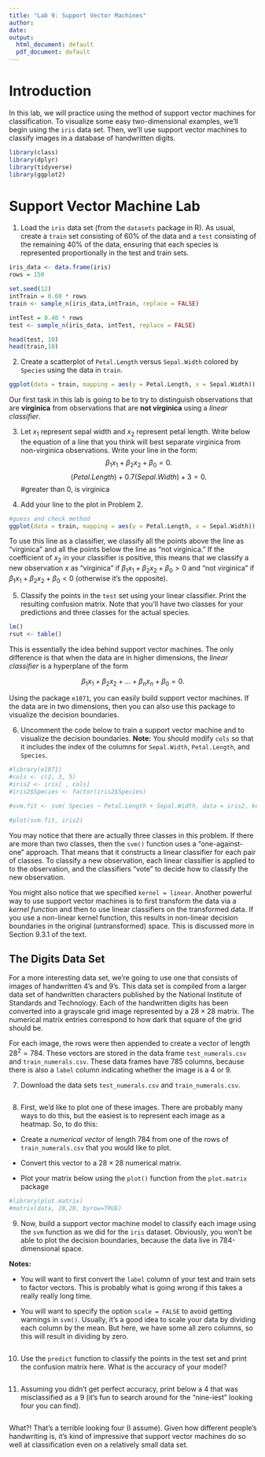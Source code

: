 ```yaml
---
title: "Lab 9: Support Vector Machines"
author: 
date: 
output:
  html_document: default
  pdf_document: default
---
```



# Introduction

In this lab, we will practice using the method of support vector machines for classification. To visualize some easy two-dimensional examples, we'll begin using the `iris` data set. Then, we'll use support vector machines to classify images in a database of handwritten digits.

```r
library(class)
library(dplyr)
library(tidyverse)
library(ggplot2)
```

# Support Vector Machine Lab

1) Load the `iris` data set (from the `datasets` package in R). As usual, create a `train` set
consisting of 60% of the data and a `test` consisting of the remaining 40% of the data, ensuring that each species is represented proportionally in the test and train sets.

```r
iris_data <- data.frame(iris)
rows = 150

set.seed(12)
intTrain = 0.60 * rows
train <- sample_n(iris_data,intTrain, replace = FALSE)

intTest = 0.40 * rows
test <- sample_n(iris_data, intTest, replace = FALSE)

head(test, 10)
head(train,10)

```


2) Create a scatterplot of `Petal.Length` versus `Sepal.Width` colored by `Species` using the data in `train`. 
```r
ggplot(data = train, mapping = aes(y = Petal.Length, x = Sepal.Width)) + geom_point(aes(color = Species))

```


Our first task in this lab is going to be to try to distinguish observations that are **virginica** from observations that are **not virginica** using a _linear classifier_.  

3) Let $x_1$ represent sepal width and $x_2$ represent petal length. Write below the equation of a line that you think will best separate virginica from non-virginica observations. Write your line in the form:
$$\beta_1x_1 + \beta_2x_2 + \beta_0 = 0.$$ 
$$(Petal.Length) + 0.7(Sepal.Width) + 3 = 0.$$ 
#greater than 0, is virginica  


4) Add your line to the plot in Problem 2.
```r
#guess and check method 
ggplot(data = train, mapping = aes(y = Petal.Length, x = Sepal.Width)) + geom_point(aes(color = Species)) + geom_abline(intercept = 3, slope = 0.7)
```

To use this line as a classifier, we classify all the points above the line as "virginica" and all the points below the line as "not virginica." If the coefficient of $x_2$ in your classifier 
is positive, this means that we classify a new observation $x$ as "virginica" if $\beta_1x_1 + \beta_2x_2 + \beta_0 > 0$ and "not virginica" if $\beta_1x_1 + \beta_2x_2 + \beta_0 < 0$ (otherwise it's the opposite).


5)  Classify the points in the `test` set using your linear classifier. Print the resulting confusion matrix. Note that you'll have two classes for your predictions and three classes for the actual species.

```r
lm()
rsut <- table()

```


This is essentially the idea behind support vector machines. The only difference is that when the data are in higher dimensions, the _linear classifier_ is a hyperplane of the form

$$\beta_1x_1 + \beta_2x_2 + \ldots + \beta_nx_n + \beta_0 = 0.$$ 

Using the package `e1071`, you can easily build support vector machines. If the data are in two dimensions, then you can also use this package to visualize the decision boundaries. 

6) Uncomment the code below to train a support vector machine and to visualize the decision boundaries. **Note:** You should modify `cols` so that it includes the index of the columns for `Sepal.Width`, `Petal.Length`, and `Species`.


```r
#library(e1071)
#cols <- c(2, 3, 5)
#iris2 <- iris[ , cols] 
#iris2$Species <- factor(iris2$Species)

#svm.fit <- svm( Species ~ Petal.Length + Sepal.Width, data = iris2, kernel = "linear")

#plot(svm.fit, iris2)
```

You may notice that there are actually three classes in this problem. If there are more than two classes, then the `svm()` function uses a "one-against-one" approach. That means that it constructs a linear classifier for each pair of classes. To classify a new observation, each linear classifier is applied to to the observation, and the classifiers "vote" to decide how to classify the new observation.

You might also notice that we specified `kernel = linear`. Another powerful way to use support vector machines is to first transform the data via a _kernel function_ and then to use linear classifiers on the transformed data. If you use a non-linear kernel function, this results in non-linear decision boundaries in the original (untransformed) space. This is discussed more in Section 9.3.1 of the text.


## The Digits Data Set

For a more interesting data set, we're going to use one that consists of images of handwritten 4's and 9's. This data set is compiled from a larger data set of handwritten characters published by the National Institute of Standards and Technology. Each of the handwritten digits has been converted into a grayscale grid image represented by a $28 \times 28$ matrix. The numerical matrix entries correspond to how dark that square of the grid should be.

For each image, the rows were then appended to create a vector of length $28^2 = 784$. These vectors are stored in the data frame `test_numerals.csv` and `train_numerals.csv`. These data frames have $785$ columns, because there is also a `label` column indicating whether the image 
is a 4 or 9.

7) Download the data sets `test_numerals.csv` and `train_numerals.csv`. 

```r



```

8) First, we'd like to plot one of these images. There are probably many ways to do this, but the easiest is to represent each image as a heatmap. So, to do this:

* Create a _numerical vector_ of length 784 from one of the rows of `train_numerals.csv` that you would like to plot.

* Convert this vector to a $28 \times 28$ numerical matrix. 

* Plot your matrix below using the `plot()` function from the `plot.matrix` package

```r
#library(plot.matrix)
#matrix(data, 28,28, byrow=TRUE)
```


9) Now, build a support vector machine model to classify each image using the `svm` function as we did for the `iris` dataset. Obviously, you won't be able to plot the decision boundaries, because the data  live in 784-dimensional space. 

**Notes:** 

* You will want to first convert the `label` column of your test and train sets to factor vectors. This is probably what is going wrong if this takes a really really long time. 

* You will want to specify the option `scale = FALSE` to avoid getting warnings in `svm()`. Usually, it's a good idea to scale your data by dividing each column by the mean. But here, we have some all zero columns, so this will result in dividing by zero.

```r



```

10) Use the `predict` function to classify the points in the test set
and print the confusion matrix here. What is the accuracy of your model?

```r


```


11) Assuming you didn't get perfect accuracy, print below a 4 that was misclassified as a 9 (it's fun to search around for the "nine-iest" looking four you can find).


```r



```

What?! That's a terrible looking four (I assume). Given how different people's handwriting is, it's kind of impressive that support vector machines do so well at classification even on a relatively small data set.


